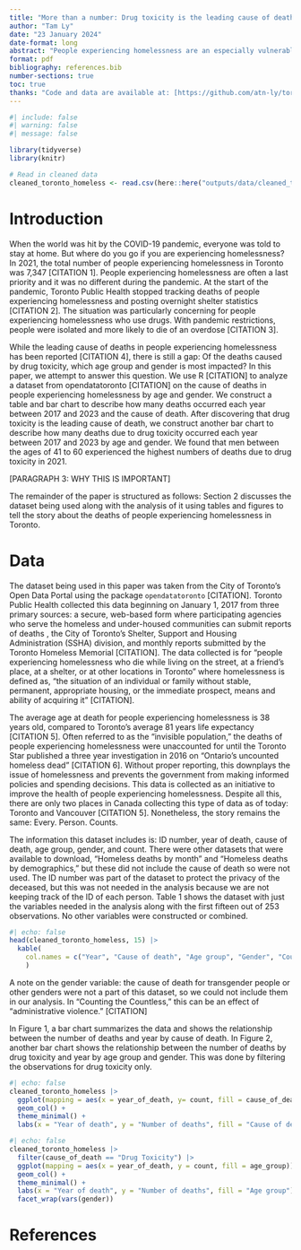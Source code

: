 ```yaml
---
title: "More than a number: Drug toxicity is the leading cause of deaths in people experiencing homelessness with most deaths occurring in men between the ages of 41 to 60"
author: "Tam Ly"
date: "23 January 2024"
date-format: long
abstract: "People experiencing homelessness are an especially vulnerable population and this vulnerability was heightened further by the COVID-19 pandemic with a large increase in the number of deaths. Using data obtained between 2017 and 2023 from the City of Toronto's Open Data Portal, we investigated the cause of deaths in people experiencing homelessness by age and gender. We found that drug toxicity is the leading cause of death, and among these deaths, men between the ages of 41 to 60 experienced the highest numbers in 2021. Our discovery reveals the hidden impacts of the pandemic on people experiencing homelessness who use drugs and highlights the need for improved services to support this group."
format: pdf
bibliography: references.bib
number-sections: true
toc: true
thanks: "Code and data are available at: [https://github.com/atn-ly/toronto_homeless_deaths_by_cause](https://github.com/atn-ly/toronto_homeless_deaths_by_cause)"
---
```


```r
#| include: false
#| warning: false
#| message: false

library(tidyverse)
library(knitr)

# Read in cleaned data
cleaned_toronto_homeless <- read.csv(here::here("outputs/data/cleaned_toronto_homeless.csv"))
```

\newpage

# Introduction

When the world was hit by the COVID-19 pandemic, everyone was told to stay at home. But where do you go if you are experiencing homelessness? In 2021, the total number of people experiencing homelessness in Toronto was 7,347 [CITATION 1]. People experiencing homelessness are often a last priority and it was no different during the pandemic. At the start of the pandemic, Toronto Public Health stopped tracking deaths of people experiencing homelessness and posting overnight shelter statistics [CITATION 2]. The situation was particularly concerning for people experiencing homelessness who use drugs. With pandemic restrictions, people were isolated and more likely to die of an overdose [CITATION 3]. 

While the leading cause of deaths in people experiencing homelessness has been reported [CITATION 4], there is still a gap: Of the deaths caused by drug toxicity, which age group and gender is most impacted? In this paper, we attempt to answer this question. We use R [CITATION] to analyze a dataset from opendatatoronto [CITATION] on the cause of deaths in people experiencing homelessness by age and gender. We construct a table and bar chart to describe how many deaths occurred each year between 2017 and 2023 and the cause of death. After discovering that drug toxicity is the leading cause of death, we construct another bar chart to describe how many deaths due to drug toxicity occurred each year between 2017 and 2023 by age and gender. We found that men between the ages of 41 to 60 experienced the highest numbers of deaths due to drug toxicity in 2021.

[PARAGRAPH 3: WHY THIS IS IMPORTANT]

The remainder of the paper is structured as follows: Section 2 discusses the dataset being used along with the analysis of it using tables and figures to tell the story about the deaths of people experiencing homelessness in Toronto. 

# Data

The dataset being used in this paper was taken from the City of Toronto’s Open Data Portal using the package `opendatatoronto` [CITATION]. Toronto Public Health collected this data beginning on January 1, 2017 from three primary sources: a secure, web-based form where participating agencies who serve the homeless and under-housed communities can submit reports of deaths , the City of Toronto’s Shelter, Support and Housing Administration (SSHA) division, and monthly reports submitted by the Toronto Homeless Memorial [CITATION]. The data collected is for “people experiencing homelessness who die while living on the street, at a friend’s place, at a shelter, or at other locations in Toronto” where homelessness is defined as, “the situation of an individual or family without stable, permanent, appropriate housing, or the immediate prospect, means and ability of acquiring it” [CITATION].

The average age at death for people experiencing homelessness is 38 years old, compared to Toronto’s average 81 years life expectancy [CITATION 5]. Often referred to as the “invisible population,” the deaths of people experiencing homelessness were unaccounted for until the Toronto Star published a three year investigation in 2016 on “Ontario’s uncounted homeless dead” [CITATION 6]. Without proper reporting, this downplays the issue of homelessness and prevents the government from making informed policies and spending decisions. This data is collected as an initiative to improve the health of people experiencing homelessness. Despite all this, there are only two places in Canada collecting this type of data as of today: Toronto and Vancouver [CITATION 5]. Nonetheless, the story remains the same: Every. Person. Counts.

The information this dataset includes is: ID number, year of death, cause of death, age group, gender, and count. There were other datasets that were available to download, “Homeless deaths by month” and “Homeless deaths by demographics,” but these did not include the cause of death so were not used. The ID number was part of the dataset to protect the privacy of the deceased, but this was not needed in the analysis because we are not keeping track of the ID of each person. Table 1 shows the dataset with just the variables needed in the analysis along with the first fifteen out of 253 observations. No other variables were constructed or combined.

```r
#| echo: false
head(cleaned_toronto_homeless, 15) |>
  kable(
    col.names = c("Year", "Cause of death", "Age group", "Gender", "Count")
    )
```

A note on the gender variable: the cause of death for transgender people or other genders were not a part of this dataset, so we could not include them in our analysis. In “Counting the Countless,” this can be an effect of “administrative violence.” [CITATION]

\newpage

In Figure 1, a bar chart summarizes the data and shows the relationship between the number of deaths and year by cause of death. In Figure 2, another bar chart shows the relationship between the number of deaths by drug toxicity and year by age group and gender. This was done by filtering the observations for drug toxicity only.

```r
#| echo: false
cleaned_toronto_homeless |> 
  ggplot(mapping = aes(x = year_of_death, y= count, fill = cause_of_death)) +
  geom_col() +
  theme_minimal() +
  labs(x = "Year of death", y = "Number of deaths", fill = "Cause of death")
```

```r
#| echo: false
cleaned_toronto_homeless |> 
  filter(cause_of_death == "Drug Toxicity") |> 
  ggplot(mapping = aes(x = year_of_death, y = count, fill = age_group)) +
  geom_col() +
  theme_minimal() +
  labs(x = "Year of death", y = "Number of deaths", fill = "Age group") +
  facet_wrap(vars(gender))
```

# References
